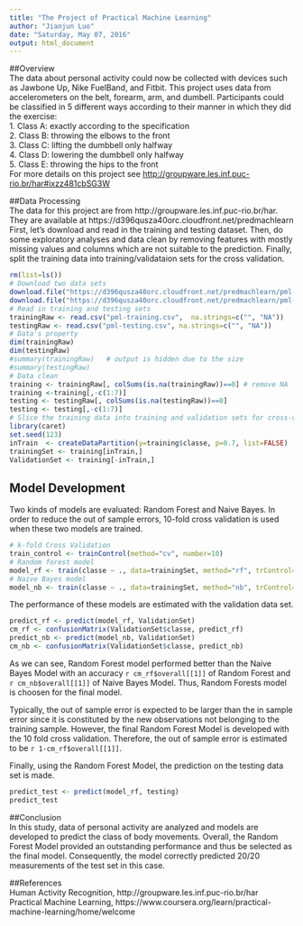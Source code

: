 ```yaml
---
title: "The Project of Practical Machine Learning"
author: "Jianjun Luo"
date: "Saturday, May 07, 2016"
output: html_document
---
```


##Overview  
The data about personal activity could now be collected with devices such as Jawbone Up, Nike FuelBand, and Fitbit. This project uses data from accelerometers on the belt, forearm, arm, and dumbell. Participants could be classified in 5 different ways according to their manner in which they did the exercise:      
1. Class A: exactly according to the specification     
2. Class B: throwing the elbows to the front     
3. Class C: lifting the dumbbell only halfway      
4. Class D: lowering the dumbbell only halfway    
5. Class E: throwing the hips to the front  
For more details on this project see <http://groupware.les.inf.puc-rio.br/har#ixzz481cbSG3W>

##Data Processing  
The data for this project are from http://groupware.les.inf.puc-rio.br/har. They are available at 
https://d396qusza40orc.cloudfront.net/predmachlearn  
First, let's download and read in the training and testing dataset. Then, do some exploratory analyses and data clean by removing features with mostly missing values and columns which are not suitable to the prediction. Finally, split the training data into training/validataion sets for the cross validation.       
```r
rm(list=ls())
# Download two data sets
download.file("https://d396qusza40orc.cloudfront.net/predmachlearn/pml-training.csv",destfile="pml-training.csv", method="libcurl")
download.file("https://d396qusza40orc.cloudfront.net/predmachlearn/pml-testing.csv", destfile="pml-testing.csv",method="libcurl")
# Read in training and testing sets
trainingRaw <- read.csv("pml-training.csv",  na.strings=c("", "NA"))
testingRaw <- read.csv("pml-testing.csv", na.strings=c("", "NA"))
# Data's property 
dim(trainingRaw)
dim(testingRaw)
#summary(trainingRaw)   # output is hidden due to the size
#summary(testingRaw)
# Data clean
training <- trainingRaw[, colSums(is.na(trainingRaw))==0] # remove NA
training <-training[,-c(1:7)]
testing <- testingRaw[, colSums(is.na(testingRaw))==0] 
testing <- testing[,-c(1:7)]
# Slice the training data into training and validation sets for cross-validation
library(caret)
set.seed(123)
inTrain  <- createDataPartition(y=training$classe, p=0.7, list=FALSE)
trainingSet <- training[inTrain,]
ValidationSet <- training[-inTrain,]
```

## Model Development  
Two kinds of models are evaluated: Random Forest and Naive Bayes. In order to reduce the out of sample errors, 10-fold cross validation is used when these two models are trained.  
```r
# k-fold Cross Validation
train_control <- trainControl(method="cv", number=10)
# Random forest model 
model_rf <- train(classe ~ ., data=trainingSet, method="rf", trControl=train_control)
# Naive Bayes model
model_nb <- train(classe ~ ., data=trainingSet, method="nb", trControl=train_control)
```

The performance of these models are estimated with the validation data set.
```r
predict_rf <- predict(model_rf, ValidationSet)
cm_rf <- confusionMatrix(ValidationSet$classe, predict_rf)
predict_nb <- predict(model_nb, ValidationSet)
cm_nb <- confusionMatrix(ValidationSet$classe, predict_nb)
```
As we can see, Random Forest model performed better than the Naive Bayes Model with an accuracy `r cm_rf$overall[[1]]` of Random Forest and `r cm_nb$overall[[1]]` of Naive Bayes Model. Thus, Random Forests model is choosen for the final model.  

Typically, the out of sample error is expected to be larger than the in sample error since it is constituted by the new observations not belonging to the training sample. However, the final Random Forest Model is developed with the 10 fold cross validation. Therefore, the out of sample error is estimated to be `r 1-cm_rf$overall[[1]]`.    

Finally, using the Random Forest Model, the prediction on the testing data set is made.  
```r
predict_test <- predict(model_rf, testing)
predict_test
```

##Conclusion   
In this study, data of personal activity are analyzed and models are developed to predict the class of body movements. Overall, the Random Forest Model provided an outstanding performance and thus be selected as the final model. Consequently, the model correctly predicted 20/20 measurements of the test set in this case.   

##References  
Human Activity Recognition, http://groupware.les.inf.puc-rio.br/har  
Practical Machine Learning, https://www.coursera.org/learn/practical-machine-learning/home/welcome
